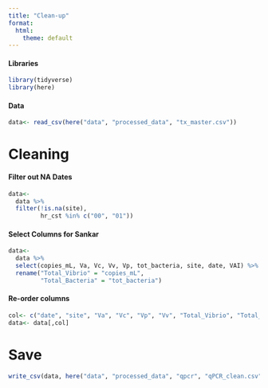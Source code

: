 ```yaml
---
title: "Clean-up"
format:
  html:
    theme: default
---
```


#### Libraries

```r
library(tidyverse)
library(here)
```

#### Data

```r
data<- read_csv(here("data", "processed_data", "tx_master.csv"))
```

# Cleaning

#### Filter out NA Dates

```r
data<-
  data %>%
  filter(!is.na(site),
         hr_cst %in% c("00", "01"))
```

#### Select Columns for Sankar

```r
data<- 
  data %>% 
  select(copies_mL, Va, Vc, Vv, Vp, tot_bacteria, site, date, VAI) %>%
  rename("Total_Vibrio" = "copies_mL",
         "Total_Bacteria" = "tot_bacteria")
```

#### Re-order columns

```r
col<- c("date", "site", "Va", "Vc", "Vp", "Vv", "Total_Vibrio", "Total_Bacteria", "VAI")
data<- data[,col]
```

# Save

```r
write_csv(data, here("data", "processed_data", "qpcr", "qPCR_clean.csv"))
```
